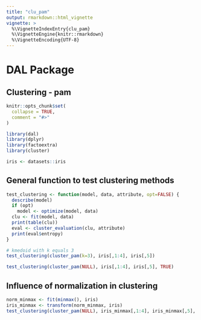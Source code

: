 ```yaml
---
title: "clu_pam"
output: rmarkdown::html_vignette
vignette: >
  %\VignetteIndexEntry{clu_pam}
  %\VignetteEngine{knitr::rmarkdown}
  %\VignetteEncoding{UTF-8}
---
```


# DAL Package

## Clustering - pam

```r
knitr::opts_chunk$set(
  collapse = TRUE,
  comment = "#>"
)
```

```r
library(dal)
library(dplyr)
library(factoextra)  
library(cluster)
```

```r
iris <- datasets::iris
```

## General function to test clustering methods

```r
test_clustering <- function(model, data, attribute, opt=FALSE) {
  describe(model)
  if (opt) 
    model <- optimize(model, data)    
  clu <- fit(model, data)
  print(table(clu))
  eval <- cluster_evaluation(clu, attribute)
  print(eval$entropy)
}
```

```r
# kmedoid with k equals 3
test_clustering(cluster_pam(k=3), iris[,1:4], iris[,5])
```

```r
test_clustering(cluster_pam(NULL), iris[,1:4], iris[,5], TRUE)
```

## Influence of normalization in clustering

```r
norm_minmax <- fit(minmax(), iris)
iris_minmax <- transform(norm_minmax, iris)
test_clustering(cluster_pam(NULL), iris_minmax[,1:4], iris_minmax[,5], TRUE)
```

